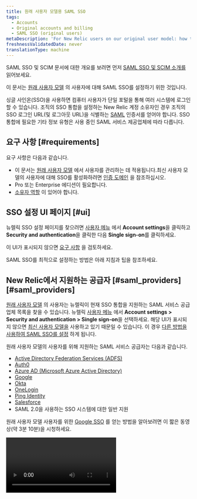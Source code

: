 ```yaml
---
title: 원래 사용자 모델용 SAML SSO
tags:
  - Accounts
  - Original accounts and billing
  - SAML SSO (original users)
metaDescription: 'For New Relic users on our original user model: how to set up and manage SAML single-sign on (SSO).'
freshnessValidatedDate: never
translationType: machine
---
```



SAML SSO 및 SCIM 문서에 대한 개요를 보려면 먼저 [SAML SSO 및 SCIM 소개를](/docs/accounts/accounts-billing/new-relic-one-user-management/introduction-saml-scim) 읽어보세요.

이 문서는 [원래 사용자 모델](/docs/accounts/original-accounts-billing/original-product-based-pricing/overview-user-models) 의 사용자에 대해 SAML SSO를 설정하기 위한 것입니다.

싱글 사인온(SSO)을 사용하면 컴퓨터 사용자가 단일 포털을 통해 여러 시스템에 로그인할 수 있습니다. 조직의 SSO 통합을 설정하는 New Relic 계정 소유자인 경우 조직의 SSO 로그인 URL(및 로그아웃 URL)을 식별하는 [SAML](/docs/accounts-partnerships/education/getting-started-new-relic/glossary#saml) 인증서를 얻어야 합니다. SSO 통합에 필요한 기타 정보 유형은 사용 중인 SAML 서비스 제공업체에 따라 다릅니다.

## 요구 사항 [#requirements]

요구 사항은 다음과 같습니다.

* 이 문서는 [원래 사용자 모델](/docs/accounts/original-accounts-billing/original-users-roles/overview-user-models) 에서 사용자를 관리하는 데 적용됩니다.최신 사용자 모델의 사용자에 대해 SSO를 활성화하려면 [인증 도메인](/docs/accounts/accounts-billing/new-relic-one-user-management/configure-authentication-domains-sso) 을 참조하십시오.
* Pro 또는 Enterprise 에디션이 필요합니다.
* [소유자 역할](/docs/accounts/original-accounts-billing/original-users-roles/users-roles-original-user-model#roles) 이 있어야 합니다.

## SSO 설정 UI 페이지 [#ui]

뉴렐릭 SSO 설정 페이지를 찾으려면 [사용자 메뉴](/docs/accounts/accounts-billing/general-account-settings/intro-account-settings) 에서 <DNT>**Account settings**</DNT>을 클릭하고 <DNT>**Security and authentication**</DNT>을 클릭한 다음 <DNT>**Single sign-on**</DNT>를 클릭하세요.

이 UI가 표시되지 않으면 [요구 사항](#requirements) 을 검토하세요.

SAML SSO를 최적으로 설정하는 방법은 아래 지침과 팁을 참조하세요.

## New Relic에서 지원하는 공급자 [#saml\_providers][#saml_providers]

[원래 사용자 모델](/docs/accounts/original-accounts-billing/original-users-roles/overview-user-models) 의 사용자는 뉴렐릭이 현재 SSO 통합을 지원하는 SAML 서비스 공급 업체 목록을 찾을 수 있습니다. 뉴렐릭 [사용자 메뉴](/docs/accounts/accounts-billing/general-account-settings/intro-account-settings) 에서 <DNT>**Account settings &gt; Security and authentication &gt; Single sign-on**</DNT>을 선택하세요. 해당 UI가 표시되지 않으면 [최신 사용자 모델을](/docs/accounts/original-accounts-billing/original-users-roles/overview-user-models) 사용하고 있기 때문일 수 있습니다. 이 경우 [다른 방법을 사용하여 SAML SSO를 설정](/docs/accounts/accounts-billing/new-relic-one-user-management/introduction-saml-scim) 하게 됩니다.

원래 사용자 모델의 사용자를 위해 지원하는 SAML 서비스 공급자는 다음과 같습니다.

* [<DNT>Active Directory Federation Services (ADFS)</DNT>](http://technet.microsoft.com/en-us/library/hh831502.aspx)
* [<DNT>Auth0</DNT>](http://developers.auth0.com/newrelic)
* [<DNT>Azure AD (Microsoft Azure Active Directory)</DNT>](https://docs.microsoft.com/en-us/azure/active-directory/saas-apps/new-relic-tutorial)
* [<DNT>Google</DNT>](https://support.google.com/a/answer/6363863)
* [<DNT>Okta</DNT>](http://www.okta.com/newrelic)
* [<DNT>OneLogin</DNT>](http://www.onelogin.com/partners/app-partners/new-relic)
* [<DNT>Ping Identity</DNT>](https://www.pingidentity.com/en.html)
* [<DNT>Salesforce</DNT>](http://wiki.developerforce.com/page/Configuring-SAML-SSO-to-NewRelic)
* SAML 2.0을 사용하는 SSO 시스템에 대한 일반 지원

원래 사용자 모델 사용자를 위한 [Google SSO](https://support.google.com/a/answer/6363863) 를 얻는 방법을 알아보려면 이 짧은 동영상(약 3분 10분)을 시청하세요.

<Video id="OOc8iN9dWfw" type="youtube" />

## New Relic 계정의 SAML 정보 [#account-SML-information]

SAML 공급자와 통합하려면 공급자는 귀하의 New Relic 계정에 대한 정보가 필요합니다. 필요한 대부분의 정보는 New Relic [SSO 설정 UI 페이지](#ui) 에서 볼 수 있습니다.

* 메타데이터 URL: 단일 XML 메시지에 여러 정보를 포함합니다.
* SAML 버전: 2.0
* 어설션 소비자 URL: New Relic SSO에 대한 엔드포인트(예: `https://rpm.newrelic.com/accounts/ACCOUNTID/sso/saml/finalize` )
* 소비자 바인딩: 전송 방법은 HTTP-POST입니다.
* NameID 형식: 이메일 주소
* 속성: 필요 없음
* 엔티티 ID: 계정 URL(기본값: `rpm.newrelic.com` )

## 새로운 유물 SAML 구현 [#requirements]

SAML 공급자와 서비스 공급자(예: New Relic)가 함께 작업할 수 있으려면 해당 프로세스가 특정 방식으로 정렬되어야 합니다.다음은 New Relic이 SSO를 구현하는 방법의 몇 가지 측면입니다.이는 특정 SAML 공급자가 New Relic과 함께 작동할 수 있는지 확인하거나 구현 문제를 해결하는 경우에 유용합니다.

<table>
  <thead>
    <tr>
      <th width={200}>
        <DNT>**SSO considerations**</DNT>
      </th>

      <th>
        <DNT>**New Relic functions and preferences**</DNT>
      </th>
    </tr>
  </thead>

  <tbody>
    <tr>
      <td>
        사용자 자격 증명(IdP)의 범위
      </td>

      <td>
        모든 사용자여야 합니다.
      </td>
    </tr>

    <tr>
      <td>
        연결 유형
      </td>

      <td>
        IdP 시작 및 SP 시작 모두여야 합니다.
      </td>
    </tr>

    <tr>
      <td>
        예상 SAML 프로필
      </td>

      <td>
        New Relic은 SP 시작 요청에 대해 POST 바인딩을 사용합니다.
      </td>
    </tr>

    <tr>
      <td>
        예상되는 NameID 값 형식
      </td>

      <td>
        이메일 주소여야 합니다.
      </td>
    </tr>

    <tr>
      <td>
        SAML 주장에서 교환되는 민감한 정보?
      </td>

      <td>
        아니요, 이메일 주소만 전송됩니다.
      </td>
    </tr>

    <tr>
      <td>
        세션 관리 및 로그아웃
      </td>

      <td>
        조직에서 로그아웃에 리디렉션 URL을 사용합니까? 그렇지 않은 경우 New Relic은 로그아웃 랜딩 페이지를 제공할 수 있습니다.
      </td>
    </tr>

    <tr>
      <td>
        더 이상 액세스할 필요가 없는 사용자를 위한 계획
      </td>

      <td>
        일반적으로 계정 소유자 또는 관리자가 수동으로 삭제합니다.
      </td>
    </tr>

    <tr>
      <td>
        시계 동기화
      </td>

      <td>
        SAML ID 공급자 시계가 NTP에 의해 유지 관리되는지 확인합니다.
      </td>
    </tr>
  </tbody>
</table>

## SAML SSO 기능 및 절차 [#more-procedures]

다음은 [원래 사용자 모델](/docs/accounts/original-accounts-billing/original-product-based-pricing/overview-user-models) 의 사용자에 대한 SAML SSO를 관리하기 위한 몇 가지 중요한 절차입니다.

<CollapserGroup>
  <Collapser id="domain-allow-list" title="권장: SAML SSO 프로세스를 우회하도록 도메인 소유권 주장">
    귀하의 조직이 Pro 또는 파트 에디션을 사용하는 경우, 귀하의 계정 이름을 우리의 사용자 목록에 배치하도록 요청할 수 있으며, 이는 SAML SSO 활성화 프로세스를 간소화합니다. 귀하의 사용자 이메일 주소에 귀하가 신청한 인구와 일치하는 조각이 있는 경우, 뉴렐릭은 자동으로 해당 사용자를 <DNT>**Active**</DNT> 사용자로 추가하고 현재 사용자 유형을 유지합니다.

    도메인 소유권 주장의 이점은 다음과 같습니다.

    * 사용자의 사용자 유형을 조정할 필요가 없기 때문에 관리자가 더 쉽게 사용할 수 있습니다.

    * 이메일을 통해 사용자 기록을 확인할 필요가 없기 때문에 사용자가 New Relic 사용을 더 쉽게 시작할 수 있습니다.

    * 조직 외부에 사용자를 추가할 때 보안을 유지합니다.

      도메인을 신청하려면 [지원팀에 문의하세요](https://support.newrelic.com) .
  </Collapser>

  <Collapser id="set-up-saml" title="SAML SSO 설정">
    PEM으로 인코딩된 x509 인증서 및 URL이어야 하는 [SAML ID 공급자 인증서](/docs/subscriptions/saml-service-providers) 를 얻은 후 계정 소유자는 New Relic에서 SSO(Single Sign-On) 구성을 설정, 테스트 및 활성화할 수 있습니다. 계정의 다른 역할은 계정의 SSO 구성을 편집할 수 없습니다.

    <Callout variant="tip">
      이 기능에 대한 액세스는 구독 수준에 따라 다릅니다. 계정이 [고객 파트너십](/docs/new-relic-partnerships/partner-integration-guide/partner-account-maintenance/partnership-accounts-users-subscriptions#partnerships) 하에 설정된 경우 이 기능에 대한 액세스 권한은 해당 파트너십 구독 수준의 설정에 따라 달라집니다.
    </Callout>

    ### 요구 사항

    이 기능이 적용되는 New Relic 사용자를 포함한 요구 사항은 [요구 사항](#requirements) 을 참조하십시오.

    ### 상위 및 하위 계정 [#parent]

    계정에 하위 계정이 있는 경우 일반적으로 상위 계정 수준에서만 SSO 구성을 설정합니다. 하위 계정 사용자는 상위 계정의 SAML SSO 구성을 상속하므로 SSO를 통해 계속 로그인할 수 있습니다. 별도의 SAML ID(예: 파트너십 계정 포함)로 여러 계정을 구성해야 하는 경우 [사용자 지정 엔터티 ID 기능](/docs/accounts-partnerships/accounts/saml-single-sign/configure-saml-multiple-accounts) 을 사용하십시오.

    ### SSO 구성 [#configuring]

    보안을 보장하고 네트워크 시간 및 클록 왜곡을 설명하려면 SAML ID 공급자의 유효성 검사 응답을 가능한 가장 짧은 시간(예: 5분)으로 구성하십시오. New Relic은 최대 30분을 허용합니다.

    [원래 사용자 모델](/docs/accounts/original-accounts-billing/original-product-based-pricing/overview-user-models) 의 사용자에 대한 SSO 구성을 설정하려면 다음을 수행합니다.

    1. 선택 사항이지만 권장 사항: [SAML SSO 프로세스를 간소화하기 위해 도메인 소유권 주장](#domain-allow-list) 에 대해 읽어보세요.

    2. 이동: <DNT>**[user menu](/docs/accounts/accounts-billing/general-account-settings/intro-account-settings) &amp;gt; Account settings &amp;gt; Security and authentication &amp;gt; Single sign-on**</DNT>.

    3. <DNT>**SAML single sign-on**</DNT> 페이지에서 뉴렐릭 SAML 서비스 공급업체 세부정보를 검토하세요.

    4. SAML ID 공급자 인증서를 업로드하려면 <DNT>**Choose file**</DNT> 선택한 다음 표준 절차에 따라 파일을 선택하고 저장합니다.

    5. 사용자가 Single Sign-On에 사용할 <DNT>**Remote login URL**</DNT> 을 지정합니다.

    6. 조직의 SAML 통합이 로그아웃을 위한 리디렉션 URL을 제공하는 경우 <DNT>**Logout landing URL**</DNT>; 그렇지 않으면 비워 두십시오.

    7. 변경 사항을 저장합니다.

       <Callout variant="tip">
         조직에서 특정 리디렉션 URL을 사용하지 않는 경우 New Relic은 기본적으로 로그아웃 랜딩 페이지를 제공합니다.
       </Callout>

       ### 테스트 SSO [#testing]

       SSO 설정을 올바르게 구성하고 저장하면 <DNT>**Test**</DNT> 페이지가 자동으로 나타납니다. 각 테스트 후에 뉴렐릭은 진단 결과가 포함된 SAML SSO 페이지로 돌아갑니다.

       돌아가서 구성 설정을 변경하려면 <DNT>**1 CONFIGURE**</DNT> 선택합니다.

       ### SSO 활성화 [#enabling]

       테스트가 성공적으로 완료되면 New Relic과의 간편한 싱글 사인온을 위해 회사 랜딩 페이지에서 사용할 수 있는 링크가 나타납니다. New Relic으로 [도메인을 요청](#domain-allow-list) 하지 않는 한 사용자는 New Relic이 자동으로 보내는 [확인 이메일을 완료](/docs/subscriptions/adding-users-to-saml-accounts) 할 때까지 로그인할 수 없습니다. 사용자가 확인 이메일에서 링크를 선택하면 조직에서 할당한 사용자 이름과 암호를 사용하여 안전하게 로그인할 수 있습니다. 여기에서 New Relic을 포함하여 사용 권한이 있는 모든 응용 프로그램을 선택할 수 있습니다.

       <Callout variant="caution">
         [SAML SSO비활성화](/docs/subscriptions/maintaining-sso-settings) 하면 뉴렐릭이 자동으로 모든 <DNT>**Pending**</DNT> 사용자를 <DNT>**Active**</DNT>로 표시합니다. 나중에 SAML SSO 다시 활성화하기로 결정하면 뉴렐릭은 소유자를 제외한 모든 사용자를 자동으로 <DNT>**Pending**</DNT>로 표시하며 소유자는 이메일로 계정 액세스를 확인해야 합니다.
       </Callout>

       ### 세션 시간 초과에 대한 로그아웃 URL 추가 [#timeout\_url][#timeout_url]

       뉴렐릭의 <DNT>**Session configuration**</DNT> 기능을 사용하려면 [](/docs/subscriptions/setting-session-timeouts#saml_session)SAML SSO활성화된 계정에 대한 로그아웃 URL이 필요합니다. 로그아웃 URL 없이 SAML SSO 이미 구성, 테스트 및 활성화한 경우 뉴롤릭은 자동으로 계정 관리자를 채용하여 계정 소유자에게 알립니다. 또한 귀하가 계정 소유자인 경우 뉴렐릭은 자동으로 <DNT>**Session configuration**</DNT> 에서 SAML Single Sign-On으로 직접 이동하고 로그아웃 URL을 추가할 수 있는 링크를 제공합니다.

       <Callout variant="important">
         로그아웃 URL <DNT>**cannot**</DNT> 에는 URL의 아무 곳에나 `newrelic.com` 포함되어 있습니다.
       </Callout>

       <DNT>**Session configuration**</DNT> 기능에는 SAML 인증 브라우저 세션이 다시 인증되도록 [자동 시간 초과를](/docs/subscriptions/setting-session-timeouts#saml_reauthentication) 선택하는 옵션도 포함되어 있습니다.
  </Collapser>

  <Collapser id="add-users-saml" title="SAML 계정에 사용자 추가">
    SAML SSO 및 SCIM 문서에 대한 개요를 보려면 먼저 [SAML SSO 및 SCIM 소개를](/docs/accounts/accounts-billing/new-relic-one-user-management/introduction-saml-scim) 읽어보세요.

    [New Relic(권장)으로 도메인을](#domain-allow-list) 요청하지 않는 한 사용자는 SAML SSO 활성화 시 자동으로 전송되는 이메일 확인을 완료할 때까지 New Relic에 추가되지 않습니다. 이것은 추가 보안 조치입니다. 보류 상태(아직 확인되지 않음)의 사용자는 알림(예: 경고 알림)을 받지 않습니다.

    <DNT>**without**</DNT> SAML SSO가 활성화된 조직의 경우 소유자 또는 관리자는 이메일 확인 없이 새 사용자를 추가할 수 있습니다.

    ### 요구 사항

    이 기능이 적용되는 New Relic 사용자를 포함한 요구 사항은 [요구 사항](#requirements) 을 참조하십시오.

    ### 사용자 추가 및 확인 [#adding]

    SAML SSO를 통해 인증하는 [원래 사용자 모델](/docs/accounts/original-accounts-billing/original-product-based-pricing/overview-user-models) 의 사용자를 추가하고 확인하려면 이 프로세스를 따르십시오.

    1. 계정 소유자 또는 관리자가 새 사용자를 추가합니다. 다음으로 이동하세요. <DNT>**[user menu](/docs/accounts/accounts-billing/general-account-settings/intro-account-settings) &amp;gt; Account settings &amp;gt; Account &amp;gt; Summary**</DNT>.

    2. [도메인을 신청](#domain-allow-list) 하지 않은 경우 사용자는 <DNT>**Pending**</DNT> 으로 표시되고 확인 이메일이 전송됩니다. (보류 중인 사용자는 공지 공지 등 뉴렐릭 제품 공지를 받을 수 없습니다.)

    3. 사용자는 이메일의 링크를 선택하여 계정을 확인하고 SAML 공급자의 로그인 URL로 연결됩니다.

    4. 사용자가 SAML SSO 엔드포인트(<DNT>Auth0</DNT>, <DNT>Okta</DNT>, <DNT>OneLogin</DNT>, <DNT>Ping Identity</DNT>, <DNT>Salesforce</DNT> 등)에 성공적으로 로그인하면 뉴렐릭은 사용자를 <DNT>**Active**</DNT>로 플래그 지정합니다.

       <Callout variant="caution">
         SAML SSO 비활성화하면 뉴렐릭이 자동으로 모든 <DNT>**Pending**</DNT> 사용자를 <DNT>**Active**</DNT>로 표시합니다. 나중에 SAML SSO 다시 활성화하기로 결정하면 뉴렐릭은 소유자를 제외한 모든 사용자를 자동으로 <DNT>**Pending**</DNT>로 표시하며 소유자는 이메일로 계정 액세스를 확인해야 합니다.
       </Callout>
  </Collapser>

  <Collapser id="saml-multiple-accounts" title="여러 계정에 대한 SAML">
    SAML 프로토콜에서 <DNT>**entity ID**</DNT> 는 SAML 공급자에 대한 서비스 공급 업체(뉴웰릭)를 고유하게 식별합니다. 뉴렐릭의 기본 엔터티 ID는 `rpm.newrelic.com` 입니다. SAML 지원 계정이 하나만 있는 경우에는 이 방법으로 충분합니다.

    SAML로 여러 New Relic 계정을 구성할 때 SAML 공급자는 일반적으로 각 계정에 고유한 엔터티 ID가 있어야 합니다. 별도의 SAML ID로 여러 계정을 구성해야 하는 경우 New Relic의 사용자 지정 엔터티 ID 기능을 사용하십시오.

    ### 요구 사항

    이 기능이 적용되는 New Relic 사용자를 포함한 요구 사항은 [요구 사항](#requirements) 을 참조하십시오.

    ### 사용자 지정 엔터티 ID 선택 [#custom]

    New Relic의 사용자 지정 엔터티 ID 기능을 사용하면 각 계정에 대해 고유 엔터티 ID를 활성화할 수 있습니다. 그런 다음 SAML 공급자를 사용하여 개별 애플리케이션으로 SAML SSO를 구성할 수 있습니다. 이를 통해 각 계정에 대한 사용자 인증을 중앙에서 독립적으로 제어할 수 있습니다.

    사용자 지정 엔터티 ID를 선택하려면:

    1. [표준 절차](/docs/subscriptions/setting-up-sso) 에 따라 SSO를 설정합니다.

    2. 또한 <DNT>**Step 1. Configure**</DNT> 페이지의 <DNT>**Entity ID**</DNT> 행에서 <DNT>**Use custom entity ID**</DNT> 선택합니다.

       <Callout variant="important">
         SAML 공급자로 애플리케이션 설정을 구성하려면 동일한 엔티티 ID를 사용해야 합니다. 일부 SAML 공급자는 엔터티 ID를 변경할 때 새 애플리케이션 구성을 생성해야 합니다.
       </Callout>
  </Collapser>

  <Collapser id="maintain-saml" title="SSO 설정 유지">
    SAML SSO 로그인이 구성, 테스트 및 활성화되면 모든 New Relic 계정 사용자(계정 소유자 및 관리자 포함)는 조직의 SSO URL을 사용하여 New Relic에 로그인해야 합니다. 그들의 이메일 주소는 New Relic에 설정된 것과 일치해야 합니다. 또한 SSO URL을 사용하여 New Relic 이외의 애플리케이션에 액세스하는 능력은 해당 애플리케이션에 설정된 권한에 따라 달라집니다.

    ### 요구 사항

    이 기능이 적용되는 New Relic 사용자를 포함한 요구 사항은 [요구 사항](#requirements) 을 참조하십시오.

    ### SAML SSO 정보 업데이트 [#sso\_procedures][#sso_procedures]

    [원래 사용자 모델](/docs/accounts/original-accounts-billing/original-product-based-pricing/overview-user-models) 의 사용자에 대한 SAML SSO 정보를 업데이트하려면 다음 단계를 따르세요.

    1. SAML SSO 로그인 URL을 사용하여 New Relic에 로그인합니다.

    2. 이동: <DNT>**[user menu](/docs/accounts/accounts-billing/general-account-settings/intro-account-settings) &amp;gt; Account settings &amp;gt; Security and authentication &amp;gt; Single sign-on**</DNT>.

    3. 뉴렐릭과의 SAML 통합을 일시적으로 끄고 설정을 업데이트하려면 <DNT>**Disable SAML login**</DNT> 선택하세요.

    4. 선택사항: 기존 SAML 인증서를 변경하려면 <DNT>**Choose file**</DNT> 선택합니다. 표준 절차에 따라 파일을 선택하고 저장한 다음 저장합니다.

    5. 선택사항: 기존 SSO URL을 변경하려면 <DNT>**Remote login URL**</DNT> 또는 <DNT>**Logout landing URL**</DNT> 을 복사하여 붙여넣거나 입력한 다음 저장합니다.

       ### 이메일 주소 [#user\_email][#user_email]

       <Callout variant="tip">
         <DNT>**Owner or Admins**</DNT>
       </Callout>

       계정 소유자 또는 관리자는 New Relic에 로그인하기 위한 사용자의 이메일 주소가 SSO 이메일과 일치하는지 확인해야 합니다. 계정 소유자, 관리자 및 사용자는 SAML 인증 계정의 이메일 주소를 업데이트할 수 없습니다.

       조직의 New Relic 계정에 대한 사용자 정보를 업데이트하려면:

    6. 이동: <DNT>**[user menu](/docs/accounts/accounts-billing/general-account-settings/intro-account-settings) &amp;gt; Account settings &amp;gt; Account &amp;gt; Summary**</DNT>.

    7. <DNT>**Users**</DNT> 목록에서 새 사용자 추가, 기존 사용자 역할 편집 또는 삭제 옵션을 선택합니다.

       ### SSO 로그인 문제 해결 [#troubleshoot]

       소유자 및 관리자를 포함하여 계정을 사용하는 누구도 New Relic에 직접 로그인할 수 없습니다. SSO가 잠겨 있어 SSO를 비활성화하거나 구성을 변경해야 하는 경우 [support.newrelic.com](https://support.newrelic.com) 에서 지원을 받으십시오.
  </Collapser>

  <Collapser id="delete-sso" title="SSO 구성 삭제">
    이 기능이 적용되는 New Relic 사용자를 포함한 요구 사항은 [요구 사항](#requirements) 을 참조하십시오.

    <Callout variant="caution">
      New Relic과의 SAML SSO 통합을 삭제하면 복원할 수 없습니다. 그러나 표준 절차에 따라 구성을 다시 설정할 수 있습니다.
    </Callout>

    [원래 사용자 모델 사용자](/docs/accounts/original-accounts-billing/original-product-based-pricing/overview-user-models) 의 경우 SAML SSO 구성을 완전히 삭제하는 방법은 다음과 같습니다.

    1. SAML SSO 로그인 URL을 사용하여 New Relic에 로그인합니다.
    2. 뉴렐릭 메뉴 표시줄에서 다음을 선택합니다: <DNT>**[user menu](/docs/accounts/accounts-billing/general-account-settings/intro-account-settings) &amp;gt; Account settings &amp;gt; Security and authentication &amp;gt; Single sign-on**</DNT>.
    3. <DNT>**Delete SAML Configuration**</DNT> 선택합니다.
    4. 확인 프롬프트에서 <DNT>**OK**</DNT> 선택합니다.
  </Collapser>

  <Collapser id="partners-saml" title="파트너 및 SAML SSO">
    [파트너십 계정](/docs/new-relic-partnerships/partner-integration-guide/partner-account-maintenance/partnership-accounts-users-subscriptions) 을 사용하면 New Relic에 로그인하기 위한 인증이 파트너십에 의해 제어됩니다. 파트너십이 SSO를 지원하는 계정의 경우 사용자는 재인증 없이 New Relic UI에 액세스할 수 있습니다. 이러한 파트너 계정은 SAML SSO를 대체 보안 방법으로 사용하여 New Relic 사이트에 로그인할 수 있습니다.

    Heroku, AppDirect 및 Microsoft Azure를 포함한 다른 파트너 계정은 New Relic에 대한 직접 로그인을 허용하지 않습니다. 이 상황에서 파트너 사이트의 SAML 통합은 파트너 SSO에서 지원되지 않습니다. 질문이 있는 경우 New Relic의 파트너 담당자에게 문의하십시오.

    ### 요구 사항

    이 기능이 적용되는 New Relic 사용자를 포함한 요구 사항은 [요구 사항](#requirements) 을 참조하십시오.

    ### 예시 [#example-parent]

    계정 구조와 설정은 SAML을 사용할 수 있는지 여부와 계정에 적용하는 방식에 영향을 줍니다.

    <img title="screen saml hierarchy.png" alt="screen saml hierarchy.png" src={accountsNRParentChildAccountStructure} />

    <figcaption>
      이 예는 상위 계정과 하위 계정이 있는 New Relic Partner 계정의 계층 구조를 보여줍니다.
    </figcaption>

    다음은 계정 및 하위 계정이 SAML SSO 구성을 상속하는 방법의 예입니다.

    <table>
      <thead>
        <tr>
          <th style={{ width: "200px" }}>
            <DNT>**Account level**</DNT>
          </th>

          <th>
            <DNT>**SAML SSO configuration**</DNT>
          </th>
        </tr>
      </thead>

      <tbody>
        <tr>
          <td>
            협력 관계
          </td>

          <td>
            파트너 관계 수준을 통해 파트너 관계에 있는 계정에서 SAML을 활성화할 수 있는지 여부를 제어할 수 있습니다. 파트너십 계정의 소유자에게는 특정 관리 기능이 있지만 이 계정의 SAML 구성은 파트너십의 다른 계정에서 상속되지 않습니다.
          </td>
        </tr>

        <tr>
          <td>
            부모 계정
          </td>

          <td>
            상위 계정(마스터 계정이라고도 함)은 하나 이상의 [하위 계정](/docs/subscriptions/creating-sub-accounts) 과 직접적인 계층 관계가 있습니다. 일반적으로 상위 계정의 SAML 구성은 모든 하위 계정에 자동으로 상속됩니다.
          </td>
        </tr>

        <tr>
          <td>
            자녀 계정
          </td>

          <td>
            하위 계정(하위 계정이라고도 함)은 상위 계정에 SAML이 구성되어 있는 경우 상위 계정에서 SAML SSO 구성을 상속합니다. 상위 계정에 SAML이 구성되어 있지 않으면 각 하위 계정에 자체 구성이 있을 수 있습니다. 자세한 내용 [은 여러 계정으로 SAML 구성](/docs/subscriptions/configuring-saml-with-multiple-accounts) 을 참조하십시오.
          </td>
        </tr>
      </tbody>
    </table>
  </Collapser>
</CollapserGroup>